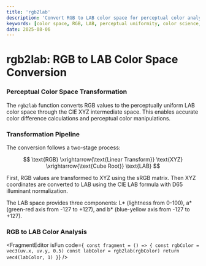 ```yaml
---
title: 'rgb2lab'
description: 'Convert RGB to LAB color space for perceptual color analysis and uniform color difference calculations'
keywords: [color space, RGB, LAB, perceptual uniformity, color science, color difference]
date: 2025-08-06
---
```



# rgb2lab: RGB to LAB Color Space Conversion

### Perceptual Color Space Transformation

The `rgb2lab` function converts RGB values to the perceptually uniform LAB color space through the CIE XYZ intermediate space. This enables accurate color difference calculations and perceptual color manipulations.

### Transformation Pipeline

The conversion follows a two-stage process:

$$
\text{RGB} \xrightarrow{\text{Linear Transform}} \text{XYZ} \xrightarrow{\text{Cube Root}} \text{LAB}
$$

First, RGB values are transformed to XYZ using the sRGB matrix. Then XYZ coordinates are converted to LAB using the CIE LAB formula with D65 illuminant normalization.

The LAB space provides three components: L* (lightness from 0-100), a* (green-red axis from -127 to +127), and b\* (blue-yellow axis from -127 to +127).

### RGB to LAB Color Analysis

<FragmentEditor
        isFun
        code={`
const fragment = () => {
        const rgbColor = vec3(uv.x, uv.y, 0.5)
        const labColor = rgb2lab(rgbColor)
        return vec4(labColor, 1)
}`}
/>
